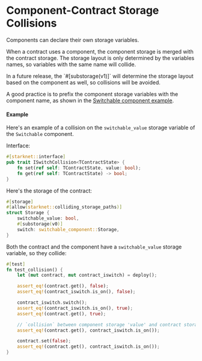 # Component-Contract Storage Collisions

Components can declare their own storage variables.

When a contract uses a component, the component storage is merged with the contract storage.
The storage layout is only determined by the variables names, so variables with the same name will collide.

<Note>
In a future release, the `#[substorage(v1)]` will determine the storage layout based on the component as well, so collisions will be avoided.
</Note>

A good practice is to prefix the component storage variables with the component name, as shown in the [Switchable component example](./how_to).

#### Example

Here's an example of a collision on the `switchable_value` storage variable of the `Switchable` component.

Interface:

```rust
#[starknet::interface]
pub trait ISwitchCollision<TContractState> {
    fn set(ref self: TContractState, value: bool);
    fn get(ref self: TContractState) -> bool;
}
```

Here's the storage of the contract:

```rust
#[storage]
#[allow(starknet::colliding_storage_paths)]
struct Storage {
    switchable_value: bool,
    #[substorage(v0)]
    switch: switchable_component::Storage,
}
```

Both the contract and the component have a `switchable_value` storage variable, so they collide:

```rust
#[test]
fn test_collision() {
    let (mut contract, mut contract_iswitch) = deploy();

    assert_eq!(contract.get(), false);
    assert_eq!(contract_iswitch.is_on(), false);

    contract_iswitch.switch();
    assert_eq!(contract_iswitch.is_on(), true);
    assert_eq!(contract.get(), true);

    // `collision` between component storage 'value' and contract storage 'value'
    assert_eq!(contract.get(), contract_iswitch.is_on());

    contract.set(false);
    assert_eq!(contract.get(), contract_iswitch.is_on());
}
```
